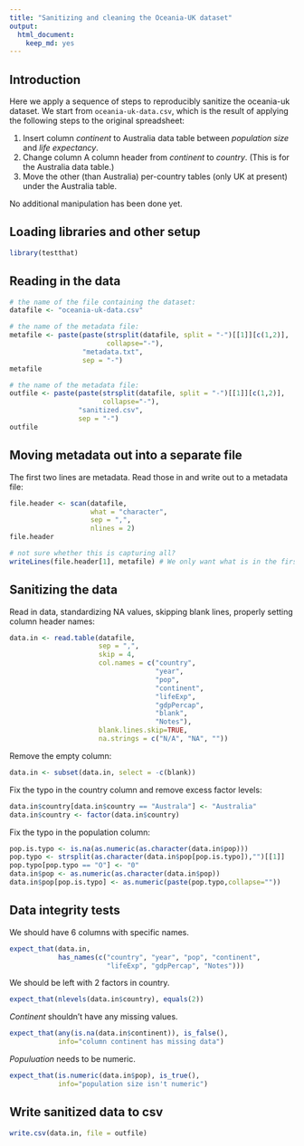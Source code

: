 ```yaml
---
title: "Sanitizing and cleaning the Oceania-UK dataset"
output:
  html_document:
    keep_md: yes
---
```


## Introduction

Here we apply a sequence of steps to reproducibly sanitize the oceania-uk dataset. We start from `oceania-uk-data.csv`, which is the result of applying the following steps to the original spreadsheet:

1. Insert column _continent_ to Australia data table between _population size_ and _life expectancy_.
2. Change column A column header from _continent_ to _country_. (This is for the Australia data table.)
3. Move the other (than Australia) per-country tables (only UK at present) under the Australia table.

No additional manipulation has been done yet.

## Loading libraries and other setup

```r
library(testthat)
```

## Reading in the data

```r
# the name of the file containing the dataset:
datafile <- "oceania-uk-data.csv"

# the name of the metadata file:
metafile <- paste(paste(strsplit(datafile, split = "-")[[1]][c(1,2)],
                        collapse="-"),
                  "metadata.txt",
                  sep = "-")
metafile

# the name of the metadata file:
outfile <- paste(paste(strsplit(datafile, split = "-")[[1]][c(1,2)],
                       collapse="-"),
                 "sanitized.csv",
                 sep = "-")
outfile
```

## Moving metadata out into a separate file

The first two lines are metadata. Read those in and write out to a metadata file:

```r
file.header <- scan(datafile, 
                    what = "character", 
                    sep = ",", 
                    nlines = 2)
file.header

# not sure whether this is capturing all?
writeLines(file.header[1], metafile) # We only want what is in the first cell
```

## Sanitizing the data

Read in data, standardizing NA values, skipping blank lines, properly setting column header names:

```r
data.in <- read.table(datafile, 
                      sep = ",", 
                      skip = 4, 
                      col.names = c("country", 
                                    "year", 
                                    "pop", 
                                    "continent", 
                                    "lifeExp", 
                                    "gdpPercap", 
                                    "blank", 
                                    "Notes"), 
                      blank.lines.skip=TRUE, 
                      na.strings = c("N/A", "NA", ""))
```

Remove the empty column:
```r
data.in <- subset(data.in, select = -c(blank))
```

Fix the typo in the country column and remove excess factor levels:
```r
data.in$country[data.in$country == "Australa"] <- "Australia"
data.in$country <- factor(data.in$country)
```

Fix the typo in the population column:
```r
pop.is.typo <- is.na(as.numeric(as.character(data.in$pop)))
pop.typo <- strsplit(as.character(data.in$pop[pop.is.typo]),"")[[1]]
pop.typo[pop.typo == "O"] <- "0"
data.in$pop <- as.numeric(as.character(data.in$pop))
data.in$pop[pop.is.typo] <- as.numeric(paste(pop.typo,collapse=""))
```

## Data integrity tests

We should have 6 columns with specific names.

```r
expect_that(data.in,
            has_names(c("country", "year", "pop", "continent",
                        "lifeExp", "gdpPercap", "Notes")))
```

We should be left with 2 factors in country.

```r
expect_that(nlevels(data.in$country), equals(2))
```

_Continent_ shouldn't have any missing values.

```r
expect_that(any(is.na(data.in$continent)), is_false(),
            info="column continent has missing data")
```

_Populuation_ needs to be numeric.

```r
expect_that(is.numeric(data.in$pop), is_true(),
            info="population size isn't numeric")
```

## Write sanitized data to csv

```r
write.csv(data.in, file = outfile)
```
